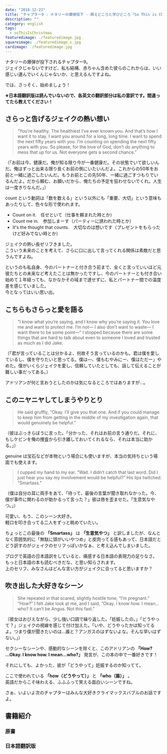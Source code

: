 ```yaml
---
date: "2018-12-23"
title: "チャプター9 : ナタリーの爆弾投下 - 萌えどころと学びどころ『So This is Christmas/アドリアン･イングリッシュ(6)』"
description: ""
category: english
tags:
  - soThisIsChristmas
featuredimage: ./featuredimage.jpg
squareimage: ./featuredimage_s.jpg
cardimage: ./featuredimage.jpg
---
```



ナタリーの爆弾が投下されるチャプター9。  
ジェイクじゃないですけど、私も結構、赤ちゃん含めた彼らのこれからは、いい感じい運んでいくんじゃないか、と思えるんですよね。

では、さっそく、始めましょう！

<SoThisIsChristmasIndex />

**※日本語翻訳版は読んでいないので、各英文の翻訳部分は私の意訳です。間違ってたら教えてください！**

## さらっと告げるジェイクの熱い想い

<Blockquote srcName="So This is Christmas (The Adrien English Mysteries #6)" srcURL="https://amzn.to/2OzE8fN" book>
“You’re healthy. The healthiest I’ve ever known you. And that’s how I want it to stay. I want you around for a long, long time. I want to spend the next fifty years with you. I’m counting on spending the next fifty years with you. So please, for the love of God, don’t do anything to mess that up for us. Not everyone gets a second chance.”
</Blockquote>

<p className="translation">（「お前は今、健康だ。俺が知る限り今が一番健康だ。その状態でいて欲しいんだ。俺はずっと出来る限り長くお前の側にいたいんだよ。これからの50年をお前と一緒に過ごしたいんだ。もうお前とこの先50年、一緒に過ごすつもりでいるんだよ。だから頼む、お願いだから、俺たちの予定を狂わせないでくれ。人生は一度きりなんだ。」）</p>

<Vocabulary en="count on" ja="頼りにする、期待する、予想する" />

count という動詞は「数を数える」という以外にも「重要、大切」という意味もあったりして、色々な形で使われます。

- Count on it.　任せといて（仕事を頼まれた時とか）
- Count me in.　参加しまーす（パーティーに誘われた時とか）
- It's the thought that counts.　大切なのは想いです（プレゼントをもらったけど好みでない時とか）

ジェイクの熱い長ゼリフきました。  
こういう未来のことを考えて、さらに口に出して言ってくれる関係は素敵だと思うんですよね。

というのも私自身、今のパートナーと付き合う前まで、全くと言っていいほど元彼たちとの未来など考えたことは無かったですし、今のパートナーとも付き合い始めて１年経っても、なかなかその域まで達せずに、私とパートナー間での温度差を感じていました。  
今となってはいい思い出。

## こちらもさらっと愛を語る

<Blockquote srcName="So This is Christmas (The Adrien English Mysteries #6)" srcURL="https://amzn.to/2OzE8fN" book>
“I know what you’re saying, and I know why you’re saying it. You love me and want to protect me. I’m not— I also don’t want to waste— I want there to be some point—” I stopped because there are some things that are hard to talk about even to someone I loved and trusted as much as I did Jake.
</Blockquote>

<p className="translation">（「君が言っていることは分かるよ、何故そう言っているのかも。君は僕を愛しているし、僕を守りたいと思ってる。僕は―、僕もむやみにー、僕はただー」やめた。僕がいくらジェイクを愛し、信頼していたとしても、話して伝えることが難しい事だってある。）</p>

アドリアンが何と言おうとしたのかは気になるところではありますが…。

## このニヤニヤしてしまうやりとり

<Blockquote srcName="So This is Christmas (The Adrien English Mysteries #6)" srcURL="https://amzn.to/2OzE8fN" book>
He said gruffly, “Okay. I’ll give you that one. And if you could manage to keep him from getting in the middle of my investigation again, that would genuinely be helpful.”
</Blockquote>

<p className="translation">（彼はぶっきらぼうに言った。「分かった、それはお前の言う通りだ。それに、もしケビンを俺の捜査から引き離しておいてくれるなら、それは本当に助かる。」）</p>

<Vocabulary en="gruffly" ja="ぶっきらぼうに" />

<Vocabulary en="genuinely" ja="本音で、本物で" />

genuine は宝石などが本物という場合にも使いますが、本当の気持ちという場面でも使えます。

<Blockquote srcName="So This is Christmas (The Adrien English Mysteries #6)" srcURL="https://amzn.to/2OzE8fN" book>
I cupped my hand to my ear. “Wait. I didn’t catch that last word. Did I just hear you say my involvement would be helpful?” His lips twitched. “Smartass.”
</Blockquote>

<p className="translation">（僕は自分の耳に両手をあて、「待って、最後の言葉が聞き取れなかった。今、僕が事件に関わるのが助かるって言った？」彼は唇を歪ませた。「生意気なやつ。」）</p>

<Vocabulary en="cup" ja="手をカップの形にする" />

可愛い、もう、このシーン大好き。  
軽口を叩き合ってる二人をずっと眺めていたい。

ちょっとこの最後の **「Smartass」** は **「生意気やつ」** と訳しましたが、なんとなく雰囲気的に「無駄に頭がいいやつめ」と皮肉ってる感もあって、日本語だとどう訳すのがジェイクのセリフっぽいかなぁ、と考え込んでしまいました。

ブログで英語の日本語訳をしていると、痛感する日本語の表現力の足りなさ。  
もっと日本語の本も読むべきだな、と思い知らされます。  
上のセリフ、みなさんはどんな言い方がジェイクに合ってると思いますか？

## 吹き出した大好きなシーン

<Blockquote srcName="So This is Christmas (The Adrien English Mysteries #6)" srcURL="https://amzn.to/2OzE8fN" book>
She repeated in that scared, slightly hostile tone, “I’m pregnant.” “How?” I felt Jake look at me, and I said, “Okay. I know how. I mean…who? It can’t be Angus. Not this fast.”
</Blockquote>

<p className="translation">（彼女はおびえながら、少し強い口調で繰り返した。「妊娠したの。」「どうやって？」ジェイクの視線を感じて付け加えた。「いや、どうやったかは知ってるよ。つまり僕が聞きたいのは…誰と？アンガスのはずないよな。そんな早いはずない。」）</p>

<Vocabulary en="hostile" ja="敵意を持った、反友好的な" />

セクシーなシーンや、感動的なシーンを除くと、このアドリアンの **「How? ...Okay. I know how. I mean…who?」** 発言が、この本の中で一番好きです！

それにしても、よかった、彼が「どうやって」妊娠するのか知ってて。

ここで使われている **「how（どうやって）」** と **「who（誰）」** 。  
英語だからこそ味わえる、ふふふって笑える面白いシーンですね。

さぁ、いよいよ次のチャプターはみんな大好きクライマックスバブルのお話ですよ。

## 書籍紹介

### 原書

<Amazon
  asin="B01N9AERR2"
  title="So This is Christmas (The Adrien English Mysteries #6)"
  linkId="7da7f3a0fdcb9c4569abe4fdc90d6f9e"
  author="Josh Lanyon"
/>

### 日本語翻訳版

<Amazon
  asin="B077ZGFZ7S"
  title="So This is Christmas (アドリアン･イングリッシュ #6)"
  linkId="5037e032af9be9f42823c82d674e6462"
  author="ジョシュ･ラニヨン"
/>

<SoThisIsChristmasIndex open />